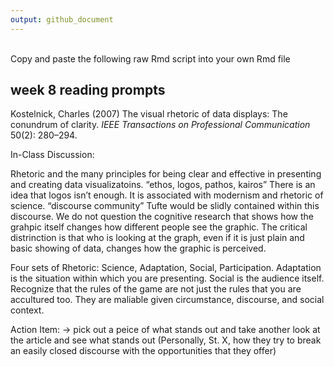 ```yaml
---
output: github_document
---
```


<br>
Copy and paste the following raw Rmd script into your own Rmd file

## week 8 reading prompts  

Kostelnick, Charles (2007) The visual rhetoric of data displays: The conundrum
of clarity. *IEEE Transactions on Professional Communication* 50(2): 280--294.




In-Class Discussion:

Rhetoric and the many principles for being clear and effective in presenting and creating data visualizatoins.
"ethos, logos, pathos, kairos" There is an idea that logos isn't enough. It is associated with modernism and rhetoric of science.
"discourse community" Tufte would be slidly contained within this discourse. We do not question the cognitive research that shows how the grahpic itself changes how different people see the graphic. The critical distrinction is that who is looking at the graph, even if it is just plain and basic showing of data, changes how the graphic is perceived. 

Four sets of Rhetoric: Science, Adaptation, Social, Participation. Adaptation is the situation within which you are presenting. Social is the audience itself. Recognize that the rules of the game are not just the rules that you are accultured too. They are maliable given circumstance, discourse, and social context.

Action Item:
-> pick out a peice of what stands out and take another look at the article and see what stands out
(Personally, St. X, how they try to break an easily closed discourse with the opportunities that they offer)




